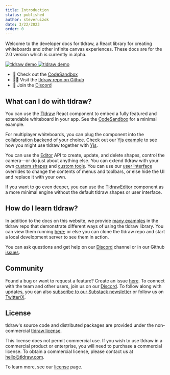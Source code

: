 ```yaml
---
title: Introduction
status: published
author: steveruizok
date: 3/22/2023
order: 0
---
```


Welcome to the developer docs for tldraw, a React library for creating whiteboards and other infinite canvas experiences. These docs are for the 2.0 version which is currently in alpha.

<a className="hero__images" href="https://examples.tldraw.com">
	<img src={'/images/hero_light.png'} alt="tldraw demo" className="article__image hero__light" />
	<img src={'/images/hero_dark.png'} alt="tldraw demo" className="article__image hero__dark" />
</a>

- 🔗 Check out the [CodeSandbox](https://codesandbox.io/s/tldraw-example-canary-2lrzmy)
- 🧑‍💻 Visit the [tldraw repo on Github](https://github.com/tldraw/tldraw)
- 💬 Join the [Discord](https://discord.com/invite/SBBEVCA4PG)

## What can I do with tldraw?

You can use the [Tldraw](?) React component to embed a fully featured and extendable whiteboard in your app. See the [CodeSandbox](https://codesandbox.io/s/tldraw-example-canary-2lrzmy) for a minimal example.

For multiplayer whiteboards, you can plug the component into the [collaboration backend](/docs/collaboration) of your choice. Check out our [Yjs example](https://github.com/tldraw/tldraw-yjs-example) to see how you might use tldraw together with [Yjs](https://yjs.dev/).

You can use the [Editor](?) API to create, update, and delete shapes, control the camera—or do just about anything else. You can extend tldraw with your own [custom shapes](/docs/shapes) and [custom tools](/docs/tools). You can use our [user interface](/docs/user-interface) overrides to change the contents of menus and toolbars, or else hide the UI and replace it with your own.

If you want to go even deeper, you can use the [TldrawEditor](?) component as a more minimal engine without the default tldraw shapes or user interface.

## How do I learn tldraw?

In addition to the docs on this website, we provide [many examples](https://github.com/tldraw/tldraw/tree/main/apps/examples/src/examples) in the tldraw repo that demonstrate different ways of using the tldraw library. You can view them running [here](https://examples.tldraw.com/); or else you can clone the tldraw repo and start a local development server to see them in action.

You can ask questions and get help on our [Discord](https://discord.gg/JMbeb96jsh) channel or in our Github [issues](https://github.com/tldraw/tldraw/issues).

## Community

Found a bug or want to request a feature? Create an issue [here](https://github.com/tldraw/tldraw/issues). To connect with the team and other users, join us on our [Discord](https://discord.gg/JMbeb96jsh). To follow along with updates, you can also [subscribe to our Substack newsletter](https://tldraw.substack.com/) or follow us on [Twitter/X](https://twitter.com/tldraw).

## License

tldraw's source code and distributed packages are provided under the non-commercial [tldraw license](https://github.com/tldraw/tldraw/blob/master/LICENSE.md).

This license does not permit commercial use. If you wish to use tldraw in a commercial product or enterprise, you will need to purchase a commercial license. To obtain a commercial license, please contact us at [hello@tldraw.com](mailto:hello@tldraw.com).

To learn more, see our [license](/community/license) page.
